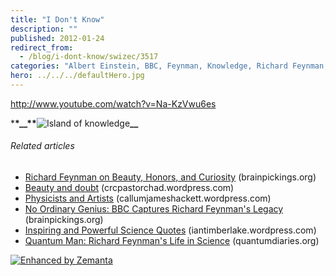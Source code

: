 ```yaml
---
title: "I Don't Know"
description: ""
published: 2012-01-24
redirect_from:
  - /blog/i-dont-know/swizec/3517
categories: "Albert Einstein, BBC, Feynman, Knowledge, Richard Feynman, Uncategorized, YouTube"
hero: ../../../defaultHero.jpg
---
```


http://www.youtube.com/watch?v=Na-KzVwu6es

\***\*\_\_\*\***![Island of knowledge](http://swizec.com/blog/wp-content/uploads/2012/01/Maldives-Island_1111082i1.jpg "Island of knowledge")**![]()![]()**![]()**\_\_**

###### Related articles

- [Richard Feynman on Beauty, Honors, and Curiosity](http://www.brainpickings.org/index.php/2011/10/07/richard-feynman-on-beauty-honors-and-curiosity/) (brainpickings.org)
- [Beauty and doubt](http://crcpastorchad.wordpress.com/2011/10/04/beauty-and-doubt/) (crcpastorchad.wordpress.com)
- [Physicists and Artists](http://callumjameshackett.wordpress.com/2011/12/27/physicists-and-artists/) (callumjameshackett.wordpress.com)
- [No Ordinary Genius: BBC Captures Richard Feynman's Legacy](http://www.brainpickings.org/index.php/2011/12/14/bbcs-richard-feynman-no-ordinary-genius/) (brainpickings.org)
- [Inspiring and Powerful Science Quotes](http://iantimberlake.wordpress.com/2011/12/29/inspiring-and-powerful-science-quotes/) (iantimberlake.wordpress.com)
- [Quantum Man: Richard Feynman's Life in Science](http://www.quantumdiaries.org/2011/10/10/quantum-man-richard-feynmans-life-in-science/) (quantumdiaries.org)

[![Enhanced by Zemanta](http://img.zemanta.com/zemified_e.png?x-id=7a25ffe7-e8f9-437e-bb23-543e63b1c4e9)](http://www.zemanta.com/ "Enhanced by Zemanta")
